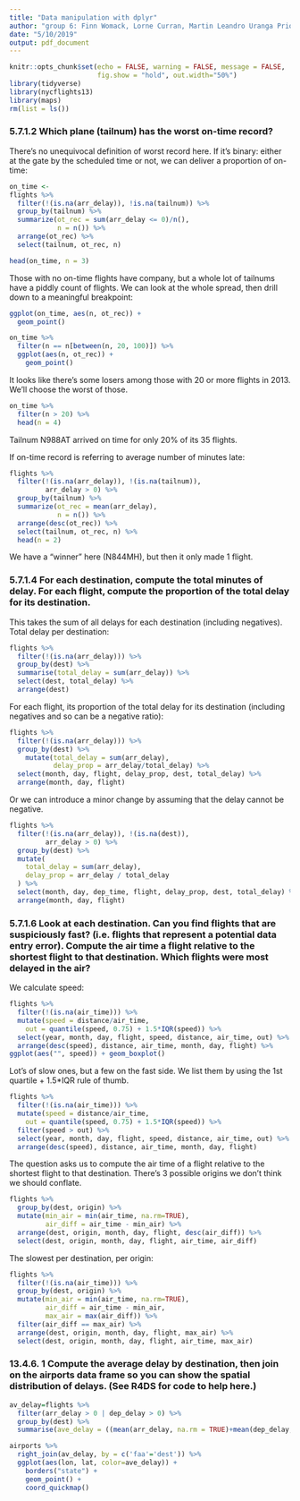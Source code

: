 ```yaml
---
title: "Data manipulation with dplyr"
author: "group 6: Finn Womack, Lorne Curran, Martin Leandro Uranga Priore, Chenyang Duo, Emerson Webb, Jiarui Xu"
date: "5/10/2019"
output: pdf_document
---
```


```r
knitr::opts_chunk$set(echo = FALSE, warning = FALSE, message = FALSE, 
                      fig.show = "hold", out.width="50%")
library(tidyverse)
library(nycflights13)
library(maps)
rm(list = ls())
```

### 5.7.1.2 Which plane (tailnum) has the worst on-time record?

There's no unequivocal definition of worst record here. If it's binary: either at the gate by the scheduled time or not, we can deliver a proportion of on-time:
```r
on_time <- 
flights %>%
  filter(!(is.na(arr_delay)), !is.na(tailnum)) %>% 
  group_by(tailnum) %>%
  summarize(ot_rec = sum(arr_delay <= 0)/n(),
            n = n()) %>%
  arrange(ot_rec) %>%
  select(tailnum, ot_rec, n)

head(on_time, n = 3)
```

Those with no on-time flights have company, but a whole lot of tailnums have a piddly count of flights. We can look at the whole spread, then drill down to a meaningful breakpoint:
```r
ggplot(on_time, aes(n, ot_rec)) +
  geom_point()

on_time %>% 
  filter(n == n[between(n, 20, 100)]) %>% 
  ggplot(aes(n, ot_rec)) +
    geom_point()
```

It looks like there's some losers among those with 20 or more flights in 2013. We'll choose the worst of those.
```r
on_time %>%
  filter(n > 20) %>% 
  head(n = 4)
```

Tailnum N988AT arrived on time for only 20% of its 35 flights.

If on-time record is referring to average number of minutes late:
```r
flights %>%
  filter(!(is.na(arr_delay)), !(is.na(tailnum)),
         arr_delay > 0) %>% 
  group_by(tailnum) %>%
  summarize(ot_rec = mean(arr_delay),
            n = n()) %>%
  arrange(desc(ot_rec)) %>%
  select(tailnum, ot_rec, n) %>% 
  head(n = 2)
```

We have a "winner" here (N844MH), but then it only made 1 flight.

### 5.7.1.4 For each destination, compute the total minutes of delay. For each flight, compute the proportion of the total delay for its destination.

This takes the sum of all delays for each destination (including negatives). Total delay per destination:
```r
flights %>%
  filter(!(is.na(arr_delay))) %>% 
  group_by(dest) %>%
  summarise(total_delay = sum(arr_delay)) %>% 
  select(dest, total_delay) %>% 
  arrange(dest)
```

For each flight, its proportion of the total delay for its destination (including negatives and so can be a negative ratio):
```r
flights %>% 
  filter(!(is.na(arr_delay))) %>% 
  group_by(dest) %>% 
    mutate(total_delay = sum(arr_delay),
           delay_prop = arr_delay/total_delay) %>% 
  select(month, day, flight, delay_prop, dest, total_delay) %>% 
  arrange(month, day, flight)
```

Or we can introduce a minor change by assuming that the delay cannot be negative.
```r
flights %>%
  filter(!(is.na(arr_delay)), !(is.na(dest)),
         arr_delay > 0) %>% 
  group_by(dest) %>%
  mutate(
    total_delay = sum(arr_delay),
    delay_prop = arr_delay / total_delay
  ) %>%
  select(month, day, dep_time, flight, delay_prop, dest, total_delay) %>%
  arrange(month, day, flight)
```

\pagebreak


### 5.7.1.6 Look at each destination. Can you find flights that are suspiciously fast? (i.e. flights that represent a potential data entry error). Compute the air time a flight relative to the shortest flight to that destination. Which flights were most delayed in the air?

We calculate speed:
```r
flights %>%
  filter(!(is.na(air_time))) %>% 
  mutate(speed = distance/air_time,
    out = quantile(speed, 0.75) + 1.5*IQR(speed)) %>%
  select(year, month, day, flight, speed, distance, air_time, out) %>% 
  arrange(desc(speed), distance, air_time, month, day, flight) %>% 
ggplot(aes("", speed)) + geom_boxplot()
```

Lot's of slow ones, but a few on the fast side. We list them by using the 1st quartile + 1.5*IQR rule of thumb.
```r
flights %>%
  filter(!(is.na(air_time))) %>% 
  mutate(speed = distance/air_time,
    out = quantile(speed, 0.75) + 1.5*IQR(speed)) %>%
  filter(speed > out) %>% 
  select(year, month, day, flight, speed, distance, air_time, out) %>% 
  arrange(desc(speed), distance, air_time, month, day, flight)
```

The question asks us to compute the air time of a flight relative to the shortest flight to that destination. There's 3 possible origins we don't think we should conflate.
```r
flights %>%
  group_by(dest, origin) %>%
  mutate(min_air = min(air_time, na.rm=TRUE), 
         air_diff = air_time - min_air) %>%
  arrange(dest, origin, month, day, flight, desc(air_diff)) %>%
  select(dest, origin, month, day, flight, air_time, air_diff)
```

The slowest per destination, per origin:
```r
flights %>%
  filter(!(is.na(air_time))) %>% 
  group_by(dest, origin) %>%
  mutate(min_air = min(air_time, na.rm=TRUE), 
         air_diff = air_time - min_air,
         max_air = max(air_diff)) %>%
  filter(air_diff == max_air) %>% 
  arrange(dest, origin, month, day, flight, max_air) %>%
  select(dest, origin, month, day, flight, air_time, max_air)
```

### 13.4.6. 1 Compute the average delay by destination, then join on the airports data frame so you can show the spatial distribution of delays. (See R4DS for code to help here.)

```r
av_delay=flights %>%
  filter(arr_delay > 0 | dep_delay > 0) %>%
  group_by(dest) %>%
  summarise(ave_delay = ((mean(arr_delay, na.rm = TRUE)+mean(dep_delay, na.rm = TRUE))/2))

airports %>%
  right_join(av_delay, by = c('faa'='dest')) %>%
  ggplot(aes(lon, lat, color=ave_delay)) +
    borders("state") +
    geom_point() +
    coord_quickmap()
```
